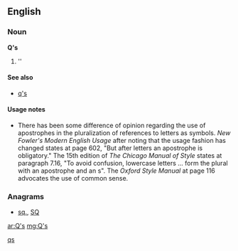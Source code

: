 ==English==

===Noun===
'''Q's'''

# ''{{plural of|[[Q]]}}

====See also====
*[[q's]]

====Usage notes====
*There has been some difference of opinion regarding the use of apostrophes in the pluralization of references to letters as symbols.  ''New Fowler's Modern English Usage'' after noting that the usage fashion has changed states at page 602, "But after letters an apostrophe is obligatory."    The 15th edition of ''The Chicago Manual of Style'' states at paragraph 7.16, "To avoid confusion, lowercase letters ... form the plural with an apostrophe and an s".  The ''Oxford Style Manual'' at page 116 advocates the use of common sense.

===Anagrams===
* {{alphagram|qs}} [[sq.#English|sq.]], [[SQ#English|SQ]]

[[Category:English terms spelled with '|qs]]

[[ar:Q's]]
[[mg:Q's]]
